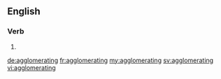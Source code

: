 ==English==

===Verb===
{{head|en|present participle}}

# {{present participle of|agglomerate|lang=en}}

[[de:agglomerating]]
[[fr:agglomerating]]
[[my:agglomerating]]
[[sv:agglomerating]]
[[vi:agglomerating]]